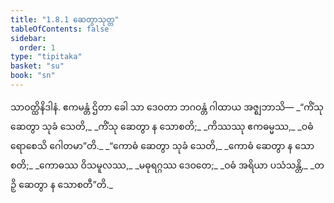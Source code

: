 ```yaml
---
title: "1.8.1 ဆေတွာသုတ္တ"
tableOfContents: false
sidebar:
  order: 1
type: "tipitaka"
basket: "su"
book: "sn"
---
```



<DynamicBreadcrumb />

<Division number="71" book="sn" e="ch" v="18" p="290">

<Paragraph number="334" book="sn">
သာဝတ္ထိနိဒါနံ. ဧကမန္တံ ဌိတာ ခေါ သာ ဒေဝတာ ဘဂဝန္တံ ဂါထာယ အဇ္ဈဘာသိ—
</Paragraph>

<Paragraph number="335" type="verses" book="sn">
_“ကိံသု ဆေတွာ သုခံ သေတိ,_  
_ကိံသု ဆေတွာ န သောစတိ;_  
_ကိဿဿု ဧကဓမ္မဿ,_  
_ဝဓံ ရောစေသိ ဂေါတမာ”တိ._  

</Paragraph>

<Paragraph number="336" type="verses" book="sn">
_“ကောဓံ ဆေတွာ သုခံ သေတိ,_  
_ကောဓံ ဆေတွာ န သောစတိ;_  
_ကောဓဿ ဝိသမူလဿ,_  
_မဓုရဂ္ဂဿ ဒေဝတေ;_  
_ဝဓံ အရိယာ ပသံသန္တိ,_  
_တဉှိ ဆေတွာ န သောစတီ”တိ._
</Paragraph>
</Division>